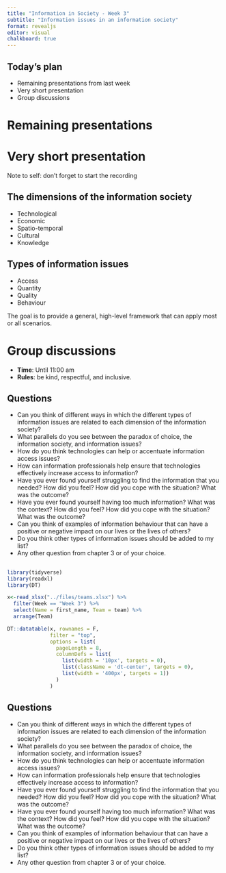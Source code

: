 ```yaml
---
title: "Information in Society - Week 3"
subtitle: "Information issues in an information society"
format: revealjs
editor: visual
chalkboard: true
---
```


## Today's plan

-   Remaining presentations from last week
-   Very short presentation
-   Group discussions

# Remaining presentations

# Very short presentation

Note to self: don't forget to start the recording

## The dimensions of the information society {.smaller}

-   Technological
-   Economic
-   Spatio-temporal
-   Cultural
-   Knowledge

## Types of information issues {.smaller}

-   Access
-   Quantity
-   Quality
-   Behaviour

The goal is to provide a general, high-level framework that can apply most or all scenarios.

# Group discussions

-   **Time**: Until 11:00 am
-   **Rules**: be kind, respectful, and inclusive.

## Questions {.smaller}

-   Can you think of different ways in which the different types of information issues are related to each dimension of the information society?
-   What parallels do you see between the paradox of choice, the information society, and information issues?
-   How do you think technologies can help or accentuate information access issues?
-   How can information professionals help ensure that technologies effectively increase access to information?
-   Have you ever found yourself struggling to find the information that you needed? How did you feel? How did you cope with the situation? What was the outcome?
-   Have you ever found yourself having too much information? What was the context? How did you feel? How did you cope with the situation? What was the outcome?
-   Can you think of examples of information behaviour that can have a positive or negative impact on our lives or the lives of others?
-   Do you think other types of information issues should be added to my list?
-   Any other question from chapter 3 or of your choice.

##  {.smaller}

```r
library(tidyverse)
library(readxl)
library(DT)

x<-read_xlsx("../files/teams.xlsx") %>%
  filter(Week == "Week 3") %>%  
  select(Name = first_name, Team = team) %>% 
  arrange(Team)

DT::datatable(x, rownames = F,
              filter = "top",
              options = list(
                pageLength = 8,
                columnDefs = list(
                  list(width = '10px', targets = 0),
                  list(className = 'dt-center', targets = 0),
                  list(width = '400px', targets = 1))
                )
              )
```

## Questions {.smaller}

-   Can you think of different ways in which the different types of information issues are related to each dimension of the information society?
-   What parallels do you see between the paradox of choice, the information society, and information issues?
-   How do you think technologies can help or accentuate information access issues?
-   How can information professionals help ensure that technologies effectively increase access to information?
-   Have you ever found yourself struggling to find the information that you needed? How did you feel? How did you cope with the situation? What was the outcome?
-   Have you ever found yourself having too much information? What was the context? How did you feel? How did you cope with the situation? What was the outcome?
-   Can you think of examples of information behaviour that can have a positive or negative impact on our lives or the lives of others?
-   Do you think other types of information issues should be added to my list?
-   Any other question from chapter 3 or of your choice.
